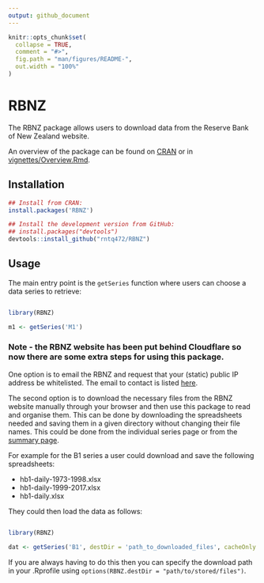```yaml
---
output: github_document
---
```


<!-- README.md is generated from README.Rmd. Please edit that file -->

```r
knitr::opts_chunk$set(
  collapse = TRUE,
  comment = "#>",
  fig.path = "man/figures/README-",
  out.width = "100%"
)
```
# RBNZ

The RBNZ package allows users to download data from the Reserve Bank of New Zealand website.

An overview of the package can be found on [CRAN](https://CRAN.R-project.org/package=RBNZ/vignettes/Overview.html) or in [vignettes/Overview.Rmd](https://github.com/rntq472/RBNZ/blob/master/vignettes/Overview.Rmd).

## Installation

``` r
## Install from CRAN:
install.packages('RBNZ')

## Install the development version from GitHub:
## install.packages("devtools")
devtools::install_github("rntq472/RBNZ")

```

## Usage

The main entry point is the `getSeries` function where users can choose a data series to retrieve:

```r

library(RBNZ)

m1 <- getSeries('M1')

```

### Note - the RBNZ website has been put behind Cloudflare so now there are some extra steps for using this package.

One option is to email the RBNZ and request that your (static) public IP address be whitelisted. The email to contact is listed [here](https://www.rbnz.govt.nz/about-our-site/terms-of-use).

The second option is to download the necessary files from the RBNZ website manually through your browser and then use this package to read and organise them. This can be done by downloading the spreadsheets needed and saving them in a given directory without changing their file names. This could be done from the individual series page or from the [summary page](https://www.rbnz.govt.nz/statistics/series/data-file-index-page).

For example for the B1 series a user could download and save the following spreadsheets:

* hb1-daily-1973-1998.xlsx
* hb1-daily-1999-2017.xlsx
* hb1-daily.xlsx

They could then load the data as follows:

``` r

library(RBNZ)

dat <- getSeries('B1', destDir = 'path_to_downloaded_files', cacheOnly = TRUE)

```

If you are always having to do this then you can specify the download path in your .Rprofile using `options(RBNZ.destDir = "path/to/stored/files")`.
